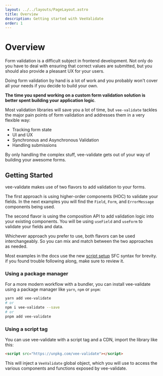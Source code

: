 ```yaml
---
layout: ../../layouts/PageLayout.astro
title: Overview
description: Getting started with VeeValidate
order: 1
---
```



# Overview

Form validation is a difficult subject in frontend development. Not only do you have to deal with ensuring that correct values are submitted, but you should also provide a pleasant UX for your users.

Doing form validation by hand is a lot of work and you probably won't cover all your needs if you decide to build your own.

**The time you spend working on a custom form validation solution is better spent building your application logic**.

Most validation libraries will save you a lot of time, but `vee-validate` tackles the major pain points of form validation and addresses them in a very flexible way:

- Tracking form state
- UI and UX
- Synchronous and Asynchronous Validation
- Handling submissions

By only handling the complex stuff, vee-validate gets out of your way of building your awesome forms.

## Getting Started

vee-validate makes use of two flavors to add validation to your forms.

The first approach is using higher-order components (HOC) to validate your fields. In the next examples you will find the `Field`, `Form`, and `ErrorMessage` components being used.

The second flavor is using the composition API to add validation logic into your existing components. You will be using `useField` and `useForm` to validate your fields and data.

Whichever approach you prefer to use, both flavors can be used interchangeably. So you can mix and match between the two approaches as needed.

<DocTip title="Setup SFC">

Most examples in the docs use the new [script setup](https://vuejs.org/api/sfc-script-setup.html#script-setup) SFC syntax for brevity. if you found trouble following along, make sure to review it.

</DocTip>

### Using a package manager

For a more modern workflow with a bundler, you can install vee-validate using a package manager like `yarn`, `npm` or `pnpm`:

```sh
yarn add vee-validate
# or
npm i vee-validate --save
# or
pnpm add vee-validate
```

### Using a script tag

You can use vee-validate with a script tag and a CDN, import the library like this:

```html
<script src="https://unpkg.com/vee-validate"></script>
```

This will inject a `VeeValidate` global object, which you will use to access the various components and functions exposed by vee-validate.
